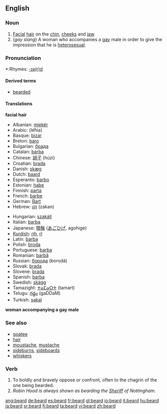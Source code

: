 ==English==

===Noun===
{{en-noun-reg}}

# [[Facial]] [[hair]] on the [[chin]], [[cheeks]] and [[jaw]].
# (''gay slang'') A woman who accompanies a [[gay]] male in order to give the impression that he is [[heterosexual]].

===Pronunciation===
{{IPA|/bɪəd/, /bɪrd/}}
*:Rhymes: [[Rhymes:English:-ɪə(r)d|-ɪə(r)d]]

====Derived terms====
*[[bearded]]

====Translations====

'''facial hair'''
{{top}}
*Albanian: [[mjekër]]
*Arabic: {{ARchar|[[لحية|لِحْيَة]]}} (léħia) {{f}}
*Basque: [[bizar]]
*Breton: [[baro]] {{m}}
*Bulgarian: [[брада]]
*Catalan: [[barba]] {{f}}
*Chinese: [[胡子]] (húzi)
*Croatian: [[brada]] {{f}}
*Danish: [[skæg]] {{n}}
*Dutch: [[baard]] {{m}}
*Esperanto: [[barbo]]
*Estonian: [[habe#Estonian|habe]]
*Finnish: [[parta#Finnish|parta]]
*French: [[barbe]] {{f}}
*German: [[Bart#German|Bart]] {{m}}
*Hebrew: [[זקן]] (zakan) {{m}}
{{mid}}
*Hungarian: [[szakáll]]
*Italian: [[barba#Italian|barba]] {{f}}
*Japanese: [[顎鬚]] ([[あごひげ]], agohige)
*[[Kurdish]]: [[rih]], [[rî]]
*Latin: [[barba]]
*Polish: [[broda]] {{f}}
*Portuguese: [[barba]] {{f}}
*Romanian: [[barbă]] {{f}}
*Russian: [[борода]] (borodá) {{f}}
*Slovak: [[brada#Slovak|brada]] {{f}}
*Slovene: [[brada]] {{f}}
*Spanish: [[barba#Spanish|barba]] {{f}}
*Swedish: [[skägg]] {{n}}
*Tamazight: [[ⵜⴰⵎⴰⵔⵜ]] (tamart) {{f}}
*Telugu: [[గడ్డం]] (gaDDaM)
*Turkish: [[sakal]]
{{bottom}}

'''woman accompanying a gay male'''
{{top}}
{{mid}}
{{bottom}}

===See also===
*[[goatee]]
*[[hair]]
*[[moustache]], [[mustache]]
*[[sideburns]], [[sideboards]]
*[[whiskers]]

===Verb===
{{en-verb}}
# To boldly and bravely oppose or confront, often to the chagrin of the one being bearded.
#''Robin Hood is always shown as bearding the [[sheriff|Sheriff]] of Nottingham.''

[[ang:beard]]
[[de:beard]]
[[es:beard]]
[[fr:beard]]
[[gl:beard]]
[[io:beard]]
[[it:beard]]
[[hu:beard]]
[[ja:beard]]
[[sr:beard]]
[[fi:beard]]
[[ta:beard]]
[[vi:beard]]
[[zh:beard]]